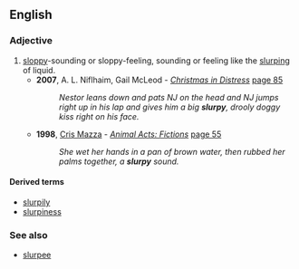 ==English==

===Adjective===
{{en-adj}}

# [[sloppy]]-sounding or sloppy-feeling, sounding or feeling like the [[slurp]]ing of liquid.
#*'''2007''', A. L. Niflhaim, Gail McLeod - ''[http://books.google.com/books?id=9u36ZpkXRcsC&pg=PA85&dq=drooly&lr=&sig=5C5urtEvZZpAYNWEN435HM9KrNE Christmas in Distress]'' [http://books.google.com/books?id=9u36ZpkXRcsC&pg=PA85&dq=drooly&lr=&sig=5C5urtEvZZpAYNWEN435HM9KrNE page 85]
#*:''Nestor leans down and pats NJ on the head and NJ jumps right up in his lap and gives him a big '''slurpy''', drooly doggy kiss right on his face.''
#*'''1998''', [[w:Cris Mazza|Cris Mazza]] - ''[http://books.google.com/books?id=s8K7c9_jKd0C Animal Acts: Fictions]'' [http://books.google.com/books?id=s8K7c9_jKd0C&pg=PA55&dq=slurpy&lr=&sig=QMH2Q7yfFnCgIQjoIeXTSvC4m0M page 55]
#*:''She wet her hands in a pan of brown water, then rubbed her palms together, a '''slurpy''' sound.''

====Derived terms====
* [[slurpily]]
* [[slurpiness]]

===See also===
*[[slurpee]]